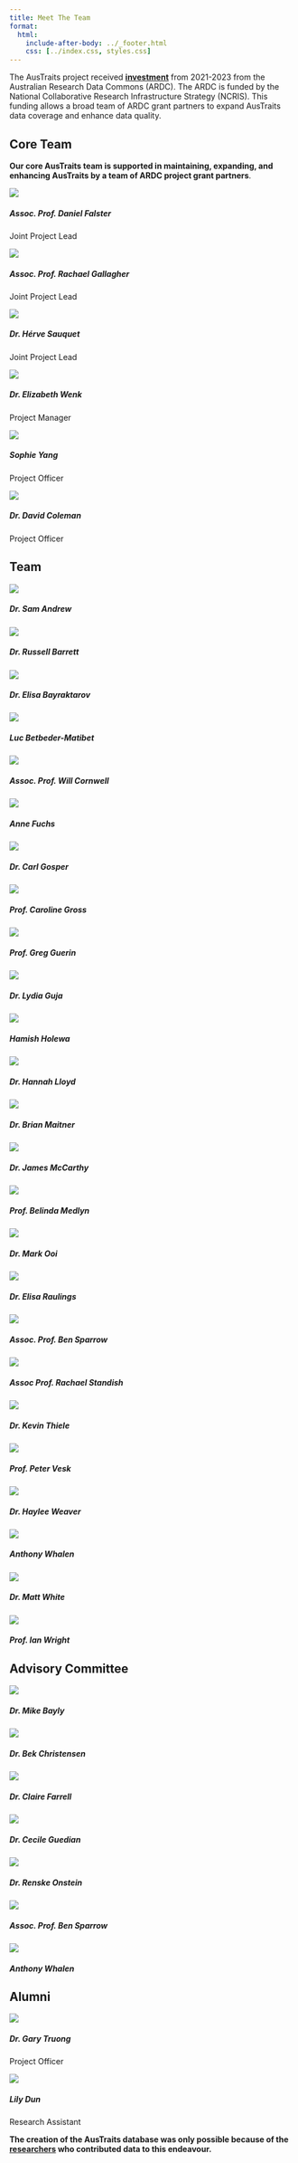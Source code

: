 ```yaml
---
title: Meet The Team
format:
  html:
    include-after-body: ../_footer.html
    css: [../index.css, styles.css]
---
```


The AusTraits project received **[investment](https://doi.org/10.47486/DP720)** from 2021-2023 from the Australian Research Data Commons (ARDC). The ARDC is funded by the National Collaborative Research Infrastructure Strategy (NCRIS). This funding allows a broad team of ARDC grant partners to expand AusTraits data coverage and enhance data quality. 

## Core Team

**Our core AusTraits team is supported in maintaining, expanding, and enhancing AusTraits by a team of ARDC project grant partners**.


```{=html}
<div class="team-grid">
  
  <div class="team-member">
    <img src="team/Falster/avatar.jpg" class="team-photo">
    <h5>Assoc. Prof. Daniel Falster</h5>
    <p>Joint Project Lead</p>
  </div>
  
  <div class="team-member">
    <img src="team/Gallagher/avatar.jpg" class="team-photo">
    <h5>Assoc. Prof. Rachael Gallagher</h5>
    <p>Joint Project Lead</p>
  </div>
  
  <div class="team-member">
    <img src="team/Sauquet/avatar.jpg" class="team-photo">
    <h5>Dr. Hérve Sauquet</h5>
    <p>Joint Project Lead</p>
  </div>
  
  <div class="team-member">
    <img src="team/Wenk/avatar.jpg" class="team-photo">
    <h5>Dr. Elizabeth Wenk</h5>
    <p>Project Manager</p>
  </div>
  
  <div class="team-member">
    <img src="team/Yang/avatar.jpg" class="team-photo">
    <h5>Sophie Yang</h5>
    <p>Project Officer</p>
  </div>
  
  <div class="team-member">
    <img src="team/Coleman/avatar.jpg" class="team-photo">
    <h5>Dr. David Coleman</h5>
    <p>Project Officer</p>
  </div>
  
  <!-- Add more team members as needed -->
</div>

```

## Team

```{=html}
<div class="team-grid">
  
  <div class="team-member">
    <img src="team/Andrew/avatar.jpg" class="team-photo">
    <h5>Dr. Sam Andrew</h5>
  </div>
  
  <div class="team-member">
    <img src="team/Barrett/avatar.jpg" class="team-photo">
    <h5>Dr. Russell Barrett</h5>
  </div>
  
  <div class="team-member">
    <img src="team/Bayraktarov/avatar.jpg" class="team-photo">
    <h5>Dr. Elisa Bayraktarov</h5>
  </div>
  
  <div class="team-member">
    <img src="team/Betbeder/avatar.jpg" class="team-photo">
    <h5>Luc Betbeder-Matibet</h5>
  </div>

  <div class="team-member">
    <img src="team/Cornwell/avatar.jpg" class="team-photo">
    <h5>Assoc. Prof. Will Cornwell</h5>
  </div>
  
  <div class="team-member">
    <img src="team/Fuchs/avatar.jpg" class="team-photo">
    <h5>Anne Fuchs</h5>
  </div>  

  <div class="team-member">
    <img src="team/Gosper/avatar.jpg" class="team-photo">
    <h5>Dr. Carl Gosper</h5>
  </div>
  
  <div class="team-member">
    <img src="team/Gross/avatar.jpg" class="team-photo">
    <h5>Prof. Caroline Gross</h5>
  </div>

  <div class="team-member">
    <img src="team/Guerin/avatar.jpg" class="team-photo">
    <h5>Prof. Greg Guerin</h5>
  </div>
  
  <div class="team-member">
    <img src="team/Guja/avatar.jpg" class="team-photo">
    <h5>Dr. Lydia Guja</h5>
  </div>
  
  <div class="team-member">
    <img src="team/Holewa/avatar.jpg" class="team-photo">
    <h5>Hamish Holewa</h5>
  </div>

  <div class="team-member">
    <img src="team/Lloyd/avatar.jpg" class="team-photo">
    <h5>Dr. Hannah Lloyd</h5>
  </div>

  <div class="team-member">
    <img src="team/Maitner/avatar.jpg" class="team-photo">
    <h5>Dr. Brian Maitner</h5>
  </div>
  
  <div class="team-member">
    <img src="team/McCarthy/avatar.jpg" class="team-photo">
    <h5>Dr. James McCarthy</h5>
  </div>  
  
  <div class="team-member">
    <img src="team/Medlyn/avatar.jpg" class="team-photo">
    <h5>Prof. Belinda Medlyn</h5>
  </div>   

  <div class="team-member">
    <img src="team/Ooi/avatar.jpg" class="team-photo">
    <h5>Dr. Mark Ooi</h5>
  </div>
  
  <div class="team-member">
    <img src="team/Raulings/avatar.jpg" class="team-photo">
    <h5>Dr. Elisa Raulings</h5>
  </div>
  
  <div class="team-member">
    <img src="team/Sparrow/avatar.jpg" class="team-photo">
    <h5>Assoc. Prof. Ben Sparrow</h5>
  </div>

  <div class="team-member">
    <img src="team/Standish/avatar.jpg" class="team-photo">
    <h5>Assoc Prof. Rachael Standish</h5>
  </div>
  
  <div class="team-member">
    <img src="team/Thiele/avatar.jpg" class="team-photo">
    <h5>Dr. Kevin Thiele</h5>
  </div>

  <div class="team-member">
    <img src="team/Vesk/avatar.jpg" class="team-photo">
    <h5>Prof. Peter Vesk</h5>
  </div>

  <div class="team-member">
    <img src="team/Weaver/avatar.jpg" class="team-photo">
    <h5>Dr. Haylee Weaver</h5>
  </div>

  <div class="team-member">
    <img src="team/Whalen/avatar.jpg" class="team-photo">
    <h5>Anthony Whalen</h5>
  </div>
  
  <div class="team-member">
    <img src="team/White/avatar.jpg" class="team-photo">
    <h5>Dr. Matt White</h5>
  </div>
  
  <div class="team-member">
    <img src="team/Wright/avatar.jpg" class="team-photo">
    <h5>Prof. Ian Wright</h5>
  </div>
  
  <!-- Add more team members as needed -->
  
</div>

```

## Advisory Committee

```{=html}
<div class="team-grid">
  
  <div class="team-member">
    <img src="team/Bayly/avatar.jpg" class="team-photo">
    <h5>Dr. Mike Bayly</h5>
  </div>
  
    <div class="team-member">
    <img src="team/Christensen/avatar.jpg" class="team-photo">
    <h5>Dr. Bek Christensen</h5>
  </div>
  
  <div class="team-member">
    <img src="team/Farrell/avatar.jpg" class="team-photo">
    <h5>Dr. Claire Farrell</h5>
  </div>

  <div class="team-member">
    <img src="team/Gueidan/avatar.jpg" class="team-photo">
    <h5>Dr. Cecile Guedian</h5>
  </div>
  
  <div class="team-member">
    <img src="team/Onstein/avatar.jpg" class="team-photo">
    <h5>Dr. Renske Onstein</h5>
  </div>
  
  <div class="team-member">
    <img src="team/Sparrow/avatar.jpg" class="team-photo">
    <h5>Assoc. Prof. Ben Sparrow</h5>
  </div>
  
  <div class="team-member">
    <img src="team/Whalen/avatar.jpg" class="team-photo">
    <h5>Anthony Whalen</h5>
  </div>
  <!-- Add more team members as needed -->
</div>

```

## Alumni

```{=html}
<div class="team-grid">
  
  <div class="team-member">
    <img src="team/Truong/avatar.jpg" class="team-photo">
    <h5>Dr. Gary Truong</h5>
    <p>Project Officer</p>
  </div>
  
    <div class="team-member">
    <img src="team/Dun/avatar.jpg" class="team-photo">
    <h5>Lily Dun</h5>
    <p>Research Assistant</p>
  </div>
  <!-- Add more team members as needed -->
</div>
```

**The creation of the AusTraits database was only possible because of the [researchers](https://doi.org/10.5281/zenodo.3568417) who contributed data to this endeavour.**  